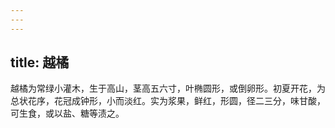 ```yaml
---
---
---
```

title: 越橘
---



越橘为常绿小灌木，生于高山，茎高五六寸，叶椭圆形，或倒卵形。初夏开花，为总状花序，花冠成钟形，小而淡红。实为浆果，鲜红，形圆，径二三分，味甘酸，可生食，或以盐、糖等渍之。